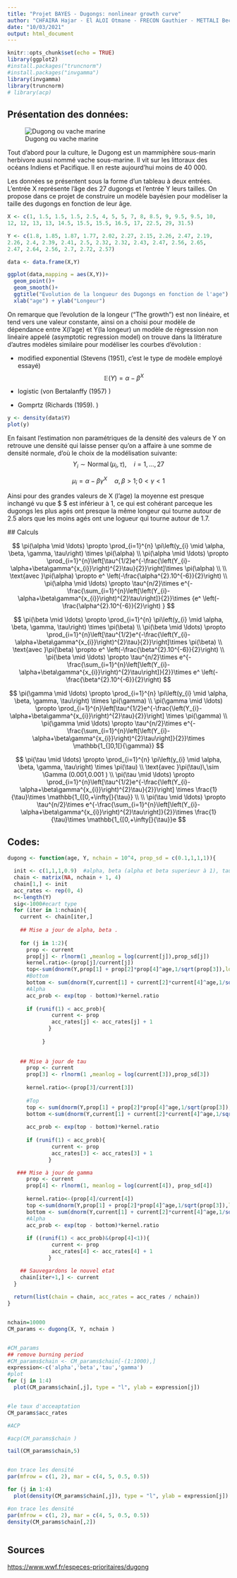 ```yaml
---
title: "Projet BAYES - Dugongs: nonlinear growth curve"
author: "CHFAIRA Hajar - El ALOI Otmane - FRECON Gauthier - METTALI Bechir "
date: "10/03/2021"
output: html_document
---
```


```r
knitr::opts_chunk$set(echo = TRUE)
library(ggplot2)
#install.packages("truncnorm")
#install.packages("invgamma")
library(invgamma)
library(truncnorm)
# library(acp)
```

## Présentation des données:

![Dugong ou vache marine](dugong.jpg)

Tout d'abord pour la culture, le Dugong est un mammiphère sous-marin herbivore aussi nommé vache sous-marine. Il vit sur les littoraux des océans Indiens et Pacifique. Il en reste aujourd'hui moins de 40 000.\

Les données se présentent sous la forme d'un tableau à deux entrées. L'entrée X représente l'âge des 27 dugongs et l'entrée Y leurs tailles. On propose dans ce projet de construire un modèle bayésien pour modèliser la taille des dugongs en fonction de leur âge.

```r
X <- c(1, 1.5, 1.5, 1.5, 2.5, 4, 5, 5, 7, 8, 8.5, 9, 9.5, 9.5, 10, 
12, 12, 13, 13, 14.5, 15.5, 15.5, 16.5, 17, 22.5, 29, 31.5)

Y <- c(1.8, 1.85, 1.87, 1.77, 2.02, 2.27, 2.15, 2.26, 2.47, 2.19, 
2.26, 2.4, 2.39, 2.41, 2.5, 2.32, 2.32, 2.43, 2.47, 2.56, 2.65, 
2.47, 2.64, 2.56, 2.7, 2.72, 2.57)

data <- data.frame(X,Y)

ggplot(data,mapping = aes(X,Y))+
  geom_point()+
  geom_smooth()+
  ggtitle("Evolution de la longueur des Dugongs en fonction de l'age") +
  xlab("age") + ylab("Longeur")

```

On remarque que l'evolution de la longeur ("The growth") est non linéaire, et tend vers une valeur constante, ainsi on a choisi pour modèle de dépendance entre X(l'age) et Y(la longeur) un modèle de régression non linéaire appelé (asymptotic regression model) on trouve dans la littérature d'autres modèles similaire pour modéliser les courbes d'évolution :

-   modified exponential (Stevens (1951), c'est le type de modèle employé essayé) $$
    \mathbb{E}(Y)=\alpha-\beta^{X}
    $$

-   logistic (von Bertalanffy (1957) )

-   Gomprtz (Richards (1959). )

```r
y <- density(data$Y)
plot(y)
```

En faisant l'estimation non paramétriques de la densité des valeurs de Y on retrouve une densité qui laisse penser qu'on a affaire à une somme de densité normale, d'où le choix de la modélisation suivante: $$
Y_{i} \sim \operatorname{Normal}\left(\mu_{i}, \tau\right), \quad i=1, \ldots, 27$$

$$\mu_{i}=\alpha-\beta \gamma^{X} \quad \alpha, \beta>1 ; 0<\gamma<1
$$

Ainsi pour des grandes valeurs de X (l'age) la moyenne est presque inchangé vu que \$ \gama \$ est inférieur à 1, ce qui est cohérant parceque les dugongs les plus agés ont presque la même longeur qui tourne autour de 2.5 alors que les moins agés ont une logueur qui tourne autour de 1.7.

\#\# Calculs

$$
\pi(\alpha \mid \ldots) \propto \prod_{i=1}^{n} \pi\left(y_{i} \mid \alpha, \beta, \gamma, \tau\right) \times \pi(\alpha)
\\
\pi(\alpha \mid \ldots) \propto \prod_{i=1}^{n}\left[\tau^{1/2}e^{-\frac{\left(Y_{i}-\alpha+\beta\gamma^{x_{i}}\right)^{2}\tau}{2}}\right]\times \pi(\alpha)
\\
\\ \text{avec }\pi(\alpha) \propto e^ \left(-\frac{\alpha^{2}.10^{-6}}{2}\right) 
\\
\pi(\alpha \mid \ldots) \propto  \tau^{n/2}\times e^{-\frac{\sum_{i=1}^{n}\left[\left(Y_{i}-\alpha+\beta\gamma^{x_{i}}\right)^{2}\tau\right]}{2}}\times {e^ \left(-\frac{\alpha^{2}.10^{-6}}{2}\right) }
$$

$$
\pi(\beta \mid \ldots) \propto \prod_{i=1}^{n} \pi\left(y_{i} \mid \alpha, \beta, \gamma, \tau\right) \times \pi(\beta)
\\
\pi(\beta \mid \ldots) \propto \prod_{i=1}^{n}\left[\tau^{1/2}e^{-\frac{\left(Y_{i}-\alpha+\beta\gamma^{x_{i}}\right)^{2}\tau}{2}}\right]\times \pi(\beta)
\\ \text{avec }\pi(\beta) \propto e^ \left(-\frac{\beta^{2}.10^{-6}}{2}\right) 
\\
\pi(\beta \mid \ldots) \propto \tau^{n/2}\times e^{-\frac{\sum_{i=1}^{n}\left[\left(Y_{i}-\alpha+\beta\gamma^{x_{i}}\right)^{2}\tau\right]}{2}}\times e^ \left(-\frac{\beta^{2}.10^{-6}}{2}\right) 
$$

$$
\pi(\gamma \mid \ldots) \propto \prod_{i=1}^{n} \pi\left(y_{i} \mid \alpha, \beta, \gamma, \tau\right) \times \pi(\gamma)
\\
\pi(\gamma \mid \ldots) \propto \prod_{i=1}^{n}\left[\tau^{1/2}e^{-\frac{\left(Y_{i}-\alpha+\beta\gamma^{x_{i}}\right)^{2}\tau}{2}}\right] \times \pi(\gamma)
\\
\pi(\gamma \mid \ldots) \propto \tau^{n/2}\times e^{-\frac{\sum_{i=1}^{n}\left[\left(Y_{i}-\alpha+\beta\gamma^{x_{i}}\right)^{2}\tau\right]}{2}}\times \mathbb{1_{]0,1[}{\gamma}}
$$

$$
\pi(\tau \mid \ldots) \propto \prod_{i=1}^{n} \pi\left(y_{i} \mid \alpha, \beta, \gamma, \tau\right) \times \pi(\tau)
\\
\text{avec }\pi(\tau)\,\sim \Gamma (0.001,0.001 )
\\
\pi(\tau \mid \ldots) \propto \prod_{i=1}^{n}\left[\tau^{1/2}e^{-\frac{\left(Y_{i}-\alpha+\beta\gamma^{x_{i}}\right)^{2}\tau}{2}}\right] \times \frac{1}{\tau}\times \mathbb{1_{[0,+\infty[}{\tau}}
\\
\\
\pi(\tau \mid \ldots) \propto  \tau^{n/2}\times e^{-\frac{\sum_{i=1}^{n}\left[\left(Y_{i}-\alpha+\beta\gamma^{x_{i}}\right)^{2}\tau\right]}{2}}\times \frac{1}{\tau}\times \mathbb{1_{[0,+\infty[}{\tau}}e
$$

## Codes:

```r


dugong <- function(age, Y, nchain = 10^4, prop_sd = c(0.1,1,1,1)){

  init <- c(1,1,1,0.9)  #alpha, beta (alpha et beta superieur à 1), tau (standard deviation donc on commence à 1) et gamma (entre 0 et 1 donc on prend 0.5)   
  chain <- matrix(NA, nchain + 1, 4)
  chain[1,] <- init
  acc_rates <- rep(0, 4)
  n<-length(Y)
  sig<-1000#ecart type
  for (iter in 1:nchain){
    current <- chain[iter,]
    
    ## Mise a jour de alpha, beta .
    
    for (j in 1:2){
      prop <- current
      prop[j] <- rlnorm(1 ,meanlog = log(current[j]),prop_sd[j])
      kernel.ratio<-(prop[j]/current[j])
      top<-sum(dnorm(Y,prop[1] + prop[2]*prop[4]^age,1/sqrt(prop[3]),log=TRUE))+dnorm(prop[j],0,sig,log=TRUE)
      #Bottom 
      bottom <- sum(dnorm(Y,current[1] + current[2]*current[4]^age,1/sqrt(current[3]),log=TRUE))+dnorm(current[j],0,sig,log=TRUE)
      #Alpha
      acc_prob <- exp(top - bottom)*kernel.ratio
      
      if (runif(1) < acc_prob){
              current <- prop
              acc_rates[j] <- acc_rates[j] + 1
             }
    
           }
  
  
    ## Mise à jour de tau   
      prop <- current
      prop[3] <- rlnorm(1 ,meanlog = log(current[3]),prop_sd[3])
     
      kernel.ratio<-(prop[3]/current[3])
      
      #Top
      top <- sum(dnorm(Y,prop[1] + prop[2]*prop[4]^age,1/sqrt(prop[3]),log=TRUE))+dgamma(prop[3],0.001,rate=0.001,log=TRUE)
      bottom <-sum(dnorm(Y,current[1] + current[2]*current[4]^age,1/sqrt(current[3]),log=TRUE))+dgamma(current[3],0.001,rate=0.001,log=TRUE)   
      
      acc_prob <- exp(top - bottom)*kernel.ratio
      
      if (runif(1) < acc_prob){
              current <- prop
              acc_rates[3] <- acc_rates[3] + 1
             }

   ### Mise à jour de gamma
      prop <- current
      prop[4] <- rlnorm(1, meanlog = log(current[4]), prop_sd[4])
     
      kernel.ratio<-(prop[4]/current[4])
      top <-sum(dnorm(Y,prop[1] + prop[2]*prop[4]^age,1/sqrt(prop[3]),log=TRUE))+dunif(prop[4],min=0.5,max=1,log=TRUE)
      bottom <- sum(dnorm(Y,current[1] + current[2]*current[4]^age,1/sqrt(current[3]),log=TRUE))+dunif(current[4],min=0.5,max=1,log=TRUE)
      #Alpha
      acc_prob <- exp(top - bottom)*kernel.ratio
    
      if ((runif(1) < acc_prob)&(prop[4]<1)){
              current <- prop
              acc_rates[4] <- acc_rates[4] + 1
             } 

    ## Sauvegardons le nouvel etat
    chain[iter+1,] <- current
  }
  
  return(list(chain = chain, acc_rates = acc_rates / nchain))
}


nchain=10000
CM_params <- dugong(X, Y, nchain )


#CM_params
## remove burning period
#CM_params$chain <- CM_params$chain[-(1:1000),]
expression<-c('alpha','beta','tau','gamma')
#plot
for (j in 1:4)
  plot(CM_params$chain[,j], type = "l", ylab = expression[j])



```

```r
#le taux d'acceaptation
CM_params$acc_rates

```

```r
#ACP

#acp(CM_params$chain )

```

```r
tail(CM_params$chain,5)

```

```r

```

```r

#on trace les densité 
par(mfrow = c(1, 2), mar = c(4, 5, 0.5, 0.5))

for (j in 1:4)
  plot(density(CM_params$chain[,j]), type = "l", ylab = expression[j])


```

```r
#on trace les densité 
par(mfrow = c(1, 2), mar = c(4, 5, 0.5, 0.5))
density(CM_params$chain[,2])

```

```r


```

## Sources

<https://www.wwf.fr/especes-prioritaires/dugong>
